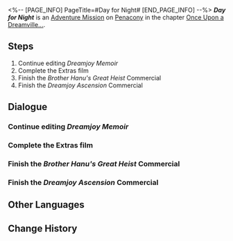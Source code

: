 <%-- [PAGE_INFO]
PageTitle=#Day for Night#
[END_PAGE_INFO] --%>
{{Stub|Dialogue.}}
{{Mission Infobox
|id            = 8022102
|title         = 
|image         = {{subst:void|<!--$UPLOAD:<<SpriteOutput/Chronicle/8022102_f.png>-<Mission Day for Night Stelle.png>-<Fate's Atlas Images>>-->}}{{subst:void|<!--$UPLOAD:<<SpriteOutput/Chronicle/8022102_m.png>-<Mission Day for Night Caelus.png>-<Fate's Atlas Images>>-->}}
<gallery>
Mission Day for Night Stelle.png|Stelle
Mission Day for Night Caelus.png|Caelus
</gallery>
|type          = Adventure
|event_name    = 
|chapter       = Once Upon a Dreamville...
|requirements  = [[Adventure Mission]] ''[[Stopped Clock]]'' completed
|summary       = With your hard effort, the story of ''Clockie: Dreamjoy Memoir'' is approaching its coda. Just one more film to go, and this work to save Clock Studios will be complete...
|characters    = Pisce; Trailblazer
|startLocation = [[Penacony]] - [[Clock Studios Theme Park]]
|world         = Penacony
|area          = Clock Studios Theme Park
|prev          = Stopped Clock
|next          = Clockie on 42nd Street
|rewards       = Stellar Jade*20; Adventure Log*5; Credit*20,000
}}
'''''Day for Night''''' is an [[Adventure Mission]] on [[Penacony]] in the chapter [[Once Upon a Dreamville...]].

==Steps==
# Continue editing ''Dreamjoy Memoir''
# Complete the Extras film
# Finish the ''Brother Hanu's Great Heist'' Commercial
# Finish the ''Dreamjoy Ascension'' Commercial

<!--
==Gameplay Notes==

--><!--
==Trial Character==

-->
==Dialogue==
{{Stub Dialogue}}
===Continue editing ''Dreamjoy Memoir''===
{{Mission Description|type=adventure|location=Clock Studios Theme Park|Thanks to your relationship with the Watchmaker, you have been made a special guest director for Clock Studios and have begun editing the ''Dreamjoy Memoir'' movie...<br />Editing is still going on. Help Clock Studios complete more films!}}
{{Dialogue Start}}
:{{tx}}
{{Dialogue End}}

===Complete the Extras film===
{{Dialogue Start}}
:{{tx}}
{{Dialogue End}}

===Finish the ''Brother Hanu's Great Heist'' Commercial===
{{Dialogue Start}}
:{{tx}}
{{Dialogue End}}

===Finish the ''Dreamjoy Ascension'' Commercial===
{{Dialogue Start}}
:{{tx}}
{{Dialogue End}}

==Other Languages==
{{Other Languages
|en   = Day for Night
|zhs  = 日以作夜
|zht  = 日以作夜
|ja   = 愛を込めて&nbsp;ピノコニーの夜
|ko   = 페나코니의 밤
|es   = El día por la noche
|fr   = La Nuit penaconienne
|ru   = Пенаконианская ночь
|th   = กลางวันกลายเป็นกลางคืน
|vi   = Ngày Rồi Tới Đêm
|de   = Tag für Nacht
|id   = Siang Menjadi Malam
|pt   = O Dia Pela Noite
}}

==Change History==
{{Change History|2.2}}

